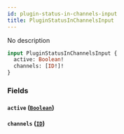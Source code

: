 ```yaml
---
id: plugin-status-in-channels-input
title: PluginStatusInChannelsInput
---
```


No description

```graphql
input PluginStatusInChannelsInput {
  active: Boolean!
  channels: [ID!]!
}
```

### Fields

#### `active` ([`Boolean`](../../../developer/api-reference/scalars/boolean))

#### `channels` ([`ID`](../../../developer/api-reference/scalars/id))

